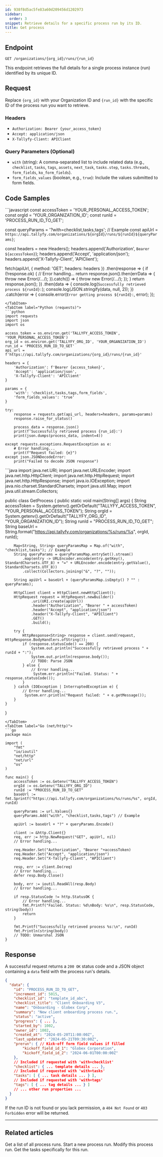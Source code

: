 ```yaml
---
id: 938f8d5ac5fe83a60d209456d1202973
sidebar:
  order: 3
snippet: Retrieve details for a specific process run by its ID.
title: Get process
---
```



## Endpoint

`GET /organizations/{org_id}/runs/{run_id}`

This endpoint retrieves the full details for a single process instance (run) identified by its unique ID.

## Request

Replace `{org_id}` with your Organization ID and `{run_id}` with the specific ID of the process run you want to retrieve.

### Headers

-   `Authorization: Bearer {your_access_token}`
-   `Accept: application/json`
-   `X-Tallyfy-Client: APIClient`

### Query Parameters (Optional)

-   `with` (string): A comma-separated list to include related data (e.g., `checklist`, `tasks`, `tags`, `assets`, `next_task`, `tasks.step`, `tasks.threads`, `form_fields`, `ko_form_fields`).
-   `form_fields_values` (boolean, e.g., `true`): Include the values submitted to form fields.

## Code Samples

<Tabs>
<TabItem label="JavaScript (fetch)">
```javascript
const accessToken = 'YOUR_PERSONAL_ACCESS_TOKEN';
const orgId = 'YOUR_ORGANIZATION_ID';
const runId = 'PROCESS_RUN_ID_TO_GET';

const queryParams = '?with=checklist,tasks,tags'; // Example
const apiUrl = `https://api.tallyfy.com/organizations/${orgId}/runs/${runId}${queryParams}`;

const headers = new Headers();
headers.append('Authorization', `Bearer ${accessToken}`);
headers.append('Accept', 'application/json');
headers.append('X-Tallyfy-Client', 'APIClient');

fetch(apiUrl, {
    method: 'GET',
    headers: headers
})
.then(response => {
    if (!response.ok) {
        // Error handling...
        return response.json().then(errData => { throw new Error(/*...*/); }).catch(() => { throw new Error(/*...*/); });
    }
    return response.json();
})
.then(data => {
    console.log(`Successfully retrieved process ${runId}:`);
    console.log(JSON.stringify(data, null, 2));
})
.catch(error => {
    console.error(`Error getting process ${runId}:`, error);
});
```
</TabItem>
<TabItem label="Python (requests)">
```python
import requests
import json
import os

access_token = os.environ.get('TALLYFY_ACCESS_TOKEN', 'YOUR_PERSONAL_ACCESS_TOKEN')
org_id = os.environ.get('TALLYFY_ORG_ID', 'YOUR_ORGANIZATION_ID')
run_id = 'PROCESS_RUN_ID_TO_GET'
api_url = f'https://api.tallyfy.com/organizations/{org_id}/runs/{run_id}'

headers = {
    'Authorization': f'Bearer {access_token}',
    'Accept': 'application/json',
    'X-Tallyfy-Client': 'APIClient'
}

params = {
    'with': 'checklist,tasks,tags,form_fields',
    'form_fields_values': 'true'
}

try:
    response = requests.get(api_url, headers=headers, params=params)
    response.raise_for_status()

    process_data = response.json()
    print(f'Successfully retrieved process {run_id}:')
    print(json.dumps(process_data, indent=4))

except requests.exceptions.RequestException as e:
    # Error handling...
    print(f"Request failed: {e}")
except json.JSONDecodeError:
    print("Failed to decode JSON response")
```
</TabItem>
<TabItem label="Java (HttpClient)">
```java
import java.net.URI;
import java.net.URLEncoder;
import java.net.http.HttpClient;
import java.net.http.HttpRequest;
import java.net.http.HttpResponse;
import java.io.IOException;
import java.nio.charset.StandardCharsets;
import java.util.Map;
import java.util.stream.Collectors;

public class GetProcess {
    public static void main(String[] args) {
        String accessToken = System.getenv().getOrDefault("TALLYFY_ACCESS_TOKEN", "YOUR_PERSONAL_ACCESS_TOKEN");
        String orgId = System.getenv().getOrDefault("TALLYFY_ORG_ID", "YOUR_ORGANIZATION_ID");
        String runId = "PROCESS_RUN_ID_TO_GET";
        String baseUrl = String.format("https://api.tallyfy.com/organizations/%s/runs/%s", orgId, runId);

        Map<String, String> queryParamsMap = Map.of("with", "checklist,tasks"); // Example
        String queryParams = queryParamsMap.entrySet().stream()
            .map(entry -> URLEncoder.encode(entry.getKey(), StandardCharsets.UTF_8) + "=" + URLEncoder.encode(entry.getValue(), StandardCharsets.UTF_8))
            .collect(Collectors.joining("&", "?", ""));
            
        String apiUrl = baseUrl + (queryParamsMap.isEmpty() ? "" : queryParams);

        HttpClient client = HttpClient.newHttpClient();
        HttpRequest request = HttpRequest.newBuilder()
                .uri(URI.create(apiUrl))
                .header("Authorization", "Bearer " + accessToken)
                .header("Accept", "application/json")
                .header("X-Tallyfy-Client", "APIClient")
                .GET()
                .build();

        try {
            HttpResponse<String> response = client.send(request, HttpResponse.BodyHandlers.ofString());
            if (response.statusCode() == 200) {
                System.out.println("Successfully retrieved process " + runId + ":");
                System.out.println(response.body());
                // TODO: Parse JSON
            } else {
                // Error handling...
                 System.err.println("Failed. Status: " + response.statusCode());
            }
        } catch (IOException | InterruptedException e) {
            // Error handling...
             System.err.println("Request failed: " + e.getMessage());
        }
    }
}
```
</TabItem>
<TabItem label="Go (net/http)">
```go
package main

import (
	"fmt"
	"io/ioutil"
	"net/http"
	"net/url"
	"os"
)

func main() {
	accessToken := os.Getenv("TALLYFY_ACCESS_TOKEN")
	orgId := os.Getenv("TALLYFY_ORG_ID")
    runId := "PROCESS_RUN_ID_TO_GET"
    baseUrl := fmt.Sprintf("https://api.tallyfy.com/organizations/%s/runs/%s", orgId, runId)

    queryParams := url.Values{}
    queryParams.Add("with", "checklist,tasks,tags") // Example
    
    apiUrl := baseUrl + "?" + queryParams.Encode()

	client := &http.Client{}
	req, err := http.NewRequest("GET", apiUrl, nil)
    // Error handling...

	req.Header.Set("Authorization", "Bearer "+accessToken)
	req.Header.Set("Accept", "application/json")
	req.Header.Set("X-Tallyfy-Client", "APIClient")

	resp, err := client.Do(req)
    // Error handling...
	defer resp.Body.Close()

	body, err := ioutil.ReadAll(resp.Body)
    // Error handling...

	if resp.StatusCode != http.StatusOK {
        // Error handling...
		fmt.Printf("Failed. Status: %d\nBody: %s\n", resp.StatusCode, string(body))
		return
	}

	fmt.Printf("Successfully retrieved process %s:\n", runId)
	fmt.Println(string(body))
	// TODO: Unmarshal JSON
}
```
</TabItem>
</Tabs>

## Response

A successful request returns a `200 OK` status code and a JSON object containing a `data` field with the process run's details.

```json
{
  "data": {
    "id": "PROCESS_RUN_ID_TO_GET",
    "increment_id": 5015,
    "checklist_id": "template_id_abc",
    "checklist_title": "Client Onboarding V3",
    "name": "Onboarding - Globex Corp",
    "summary": "New client onboarding process run.",
    "status": "active",
    "progress": { ... },
    "started_by": 1002,
    "owner_id": 1002,
    "created_at": "2024-05-20T11:00:00Z",
    "last_updated": "2024-05-21T09:30:00Z",
    "prerun": { // Kick-off form field values if filled
        "kickoff_field_id_1": "Globex Corporation",
        "kickoff_field_id_2": "2024-06-01T00:00:00Z"
    },
    // Included if requested with 'with=checklist'
    "checklist": { ... template details ... },
    // Included if requested with 'with=tasks'
    "tasks": [ { ... task details ... } ],
    // Included if requested with 'with=tags'
    "tags": [ { ... tag details ... } ]
    // ... other run properties ...
  }
}
```

If the run ID is not found or you lack permission, a `404 Not Found` or `403 Forbidden` error will be returned.

---


## Related articles
<CardGrid>
<LinkTitleCard header="<b>Processes > List processes</b>" href="./list-processes/"> Get a list of all process runs. </LinkTitleCard>
<LinkTitleCard header="<b>Processes > Launch process</b>" href="./launch-process/"> Start a new process run. </LinkTitleCard>
<LinkTitleCard header="<b>Processes > Update process</b>" href="./update-process/"> Modify this process run. </LinkTitleCard>
<LinkTitleCard header="<b>Tasks > List process tasks</b>" href="../tasks/list-process-tasks/"> Get the tasks specifically for this run. </LinkTitleCard>
</CardGrid>